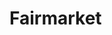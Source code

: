 
# Fairmarket
<ProjectDetails
  floatRight
  region="Riverlands"
  house="House Hoare Formerly"
  type="Town"
  status="In Progress"
  warp="/warp fairmarket"
  projectLead="EStoop"
  dateStarted="2015-09-18T07:00:00+00:00"
  dateCompleted="undefined"
/>
